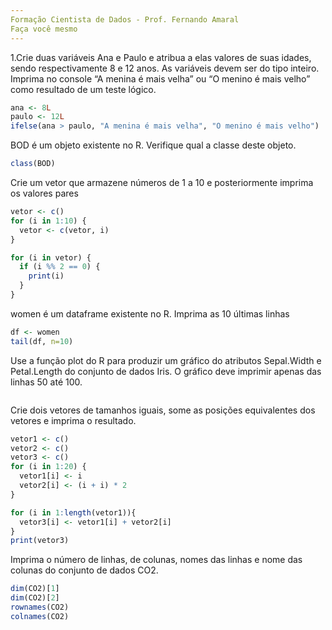 ```yaml
---
Formação Cientista de Dados - Prof. Fernando Amaral
Faça você mesmo
---
```


1.Crie duas variáveis Ana e Paulo e atribua a elas valores de suas idades, sendo respectivamente 8 e 12 anos. As variáveis devem ser do tipo inteiro. Imprima no console "A menina é mais velha" ou "O menino é mais velho" como resultado de um teste lógico.
```R
ana <- 8L
paulo <- 12L
ifelse(ana > paulo, "A menina é mais velha", "O menino é mais velho")
```

BOD é um objeto existente no R. Verifique qual a classe deste objeto.
```R
class(BOD)
```

Crie um vetor que armazene números de 1 a 10 e posteriormente imprima os valores pares
```R
vetor <- c()
for (i in 1:10) {
  vetor <- c(vetor, i)
}

for (i in vetor) {
  if (i %% 2 == 0) {
    print(i)
  }
}
```

women é um dataframe existente no R. Imprima as 10 últimas linhas
```R
df <- women
tail(df, n=10)
```

Use a função plot do R para produzir um gráfico do atributos Sepal.Width e Petal.Length do conjunto de dados Iris. O gráfico deve imprimir apenas das linhas 50 até 100.
```R

```

Crie dois vetores de tamanhos iguais, some as posições equivalentes dos vetores e imprima o resultado.
```R
vetor1 <- c()
vetor2 <- c()
vetor3 <- c()
for (i in 1:20) {
  vetor1[i] <- i
  vetor2[i] <- (i + i) * 2
}

for (i in 1:length(vetor1)){
  vetor3[i] <- vetor1[i] + vetor2[i]
}
print(vetor3)
```

Imprima o número de linhas, de colunas, nomes das linhas e nome das colunas do conjunto de dados CO2.

```R
dim(CO2)[1]
dim(CO2)[2]
rownames(CO2)
colnames(CO2)
```


